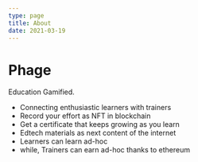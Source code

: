 ```yaml
---
type: page
title: About
date: 2021-03-19
---
```


# Phage


Education Gamified. 
* Connecting enthusiastic learners with trainers
* Record your effort as NFT in blockchain
* Get a certificate that keeps growing as you learn
* Edtech materials as next content of the internet
* Learners can learn ad-hoc
* while, Trainers can earn ad-hoc thanks to ethereum